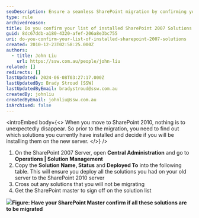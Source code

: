 ```yaml
---
seoDescription: Ensure a seamless SharePoint migration by confirming your list of installed solutions before upgrading to SharePoint 2010.
type: rule
archivedreason:
title: Do you confirm your list of installed SharePoint 2007 Solutions
guid: 8dc67ddb-a180-4320-afef-206a8e3bc755
uri: do-you-confirm-your-list-of-installed-sharepoint-2007-solutions
created: 2010-12-23T02:58:25.000Z
authors:
  - title: John Liu
    url: https://ssw.com.au/people/john-liu
related: []
redirects: []
lastUpdated: 2024-06-08T03:27:17.000Z
lastUpdatedBy: Brady Stroud [SSW]
lastUpdatedByEmail: bradystroud@ssw.com.au
createdBy: johnliu
createdByEmail: johnliu@ssw.com.au
isArchived: false
---
```


<introEmbed
  body={<>
When you move to SharePoint 2010, nothing is to unexpectedly disappear. So prior to the migration, you need to find out which solutions you currently have installed and decide if you will be installing them on the new server.
  </>}
/>
1. On the SharePoint 2007 Server, open
   **Central Administration** and go to
   **Operations | Solution Management**
2. Copy the
   **Solution Name, Status** and
   **Deployed To** into the following table. This will ensure you deploy all the solutions you had on your old server to the SharePoint 2010 server
3. Cross out any solutions that you will not be migrating
4. Get the SharePoint master to sign off on the solution list

![](/uploads/rules/do-you-confirm-your-list-of-installed-sharepoint-2007-solutions/MigrateSolutionsList.png)**Figure: Have your SharePoint Master confirm if all these solutions are to be migrated**
